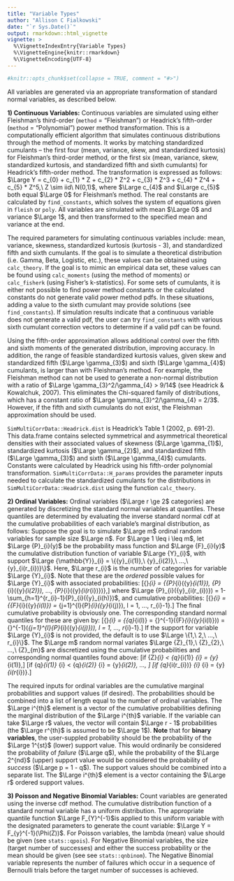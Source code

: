 ```yaml
---
title: "Variable Types"
author: "Allison C Fialkowski"
date: "`r Sys.Date()`"
output: rmarkdown::html_vignette
vignette: >
  %\VignetteIndexEntry{Variable Types}
  %\VignetteEngine{knitr::rmarkdown}
  %\VignetteEncoding{UTF-8}
---
```


```r
#knitr::opts_chunk$set(collapse = TRUE, comment = "#>")
```

All variables are generated via an appropriate transformation of standard normal variables, as described below.

**1) Continuous Variables:** Continuous variables are simulated using either Fleishman's third-order (`method` = "Fleishman") or Headrick's fifth-order (`method` = "Polynomial")  power method transformation.  This is a computationally efficient algorithm that simulates continuous distributions through the method of moments.  It works by matching standardized cumulants -- the first four (mean, variance, skew, and standardized kurtosis) for Fleishman's third-order method, or the first six (mean, variance, skew, standardized kurtosis, and standardized fifth and sixth cumulants) for Headrick's fifth-order method.  The transformation is expressed as follows: $\Large Y = c_{0} + c_{1} * Z + c_{2} * Z^2 + c_{3} * Z^3 + c_{4} * Z^4 + c_{5} * Z^5,\ Z \sim iid\ N(0,1)$, where $\Large c_{4}$ and $\Large c_{5}$ both equal $\Large 0$ for Fleishman's method.  The real constants are calculated by `find_constants`, which solves the system of equations given in `fleish` or `poly`.  All variables are simulated with mean $\Large 0$ and variance $\Large 1$, and then transformed to the specified mean and variance at the end.

The required parameters for simulating continuous variables include: mean, variance, skewness, standardized kurtosis (kurtosis - 3), and standardized fifth and sixth cumulants.  If the goal is to simulate a theoretical distribution (i.e. Gamma, Beta, Logistic, etc.), these values can be obtained using `calc_theory`.  If the goal is to mimic an empirical data set, these values can be found using `calc_moments` (using the method of moments) or `calc_fisherk` (using Fisher's k-statistics).  For some sets of cumulants, it is either not possible to find power method constants or the calculated constants do not generate valid power method pdfs.  In these situations, adding a value to the sixth cumulant may provide solutions (see `find_constants`).  If simulation results indicate that a continuous variable does not generate a valid pdf, the user can try `find_constants` with various sixth cumulant correction vectors to determine if a valid pdf can be found.

Using the fifth-order approximation allows additional control over the fifth and sixth moments of the generated distribution, improving accuracy.  In addition, the range of feasible standardized kurtosis values, given skew and standardized fifth ($\Large \gamma_{3}$) and sixth ($\Large \gamma_{4}$) cumulants, is larger than with Fleishman's method.  For example, the Fleishman method can not be used to generate a non-normal distribution with a ratio of $\Large \gamma_{3}^2/\gamma_{4} > 9/14$ (see Headrick & Kowalchuk, 2007).  This eliminates the Chi-squared family of distributions, which has a constant ratio of $\Large \gamma_{3}^2/\gamma_{4} = 2/3$.  However, if the fifth and sixth cumulants do not exist, the Fleishman approximation should be used.

`SimMultiCorrData::Headrick.dist` is Headrick's Table 1 (2002, p. 691-2).  This data.frame contains selected symmetrical and asymmetrical theoretical densities with their associated values of skewness ($\Large \gamma_{1}$), standardized kurtosis ($\Large \gamma_{2}$), and standardized fifth ($\Large \gamma_{3}$) and sixth ($\Large \gamma_{4}$) cumulants. Constants were calculated by Headrick using his fifth-order polynomial transformation.  `SimMultiCorrData::H_params` provides the parameter inputs needed to calculate the standardized cumulants for the distributions in `SimMultiCorrData::Headrick.dist` using the function `calc_theory`.

**2) Ordinal Variables:** Ordinal variables ($\Large r \ge 2$ categories) are generated by discretizing the standard normal variables at quantiles.  These quantiles are determined by evaluating the inverse standard normal cdf at the cumulative probabilities of each variable's marginal distribution, as follows:
Suppose the goal is to simulate $\Large m$ ordinal random variables for sample size $\Large n$.  For $\Large 1 \leq i \leq m$, let $\Large {P}_{i}(y)$ be the probability mass function and $\Large {F}_{i}(y)$ the cumulative distribution function of variable $\Large {Y}_{i}$, with support $\Large {\mathbb{Y}}_{i} = \{{y}_{i(1)},\ {y}_{i(2)},\ ...,\ {y}_{i(r_{i})}\}$.  Here, $\Large r_{i}$ is the number of categories for variable $\Large {Y}_{i}$.  Note that these are the *ordered* possible values for $\Large {Y}_{i}$ with associated probabilities:
\[\Large {\mathbb{P}}_{i} = \{{P}_{i}({y}_{i(1)}),\ {P}_{i}({y}_{i(2)}),\ ...,\ {P}_{i}({y}_{i(r_{i})})\},\] 
where $\Large {P}_{i}({y}_{i(r_{i})}) = 1-\sum_{h=1}^{r_{i}-1}{P}_{i}({y}_{i(h)})$, and cumulative probabilities:
\[\Large {\mathbb{F}}_{i} = \{{F}_{i}({y}_{i(l)}) = \sum_{j=1}^{l}{P}_{i}({y}_{i(j)}),\ l = 1,\ ...,\ r_{i}-1\}.\]
The final cumulative probability is obviously one.  The corresponding standard normal quantiles for these are given by:
\[\Large {\mathbb{q}}_{i} = \{{q}_{i(l)} = {\Phi}^{-1}({F}_{i}({y}_{i(l)})) = {\Phi}^{-1}(\sum_{j=1}^{l}{P}_{i}({y}_{i(j)})),\ l = 1,\ ...,\ r_{i}-1\}.\]
If the support for variable $\Large {Y}_{i}$ is not provided, the default is to use $\Large \{1,\ 2,\ ...,\ r_{i}\}$.  The $\Large m$ random normal variates $\Large {Z}_{1},\ {Z}_{2},\ ...,\ {Z}_{m}$ are discretized using the cumulative probabilities and corresponding normal quantiles found above:
\[\Large if\ {Z}_{i} < {q}_{i(1)} \rightarrow {Y}_{i} = {y}_{i(1)},\]
\[\Large if\ {q}_{i(1)} \leq {Z}_{i} < {q}_{i(2)} \rightarrow {Y}_{i} = {y}_{i(2)},\ ...,\ \]
\[\Large if\ {q}_{i(r_{i})} \leq {Z}_{i} \rightarrow {Y}_{i} = {y}_{i(r_{i})}.\]

The required inputs for ordinal variables are the cumulative marginal probabilities and support values (if desired).  The probabilities should be combined into a list of length equal to the number of ordinal variables.  The $\Large i^{th}$ element is a vector of the cumulative probabilities defining the marginal distribution of the $\Large i^{th}$ variable.  If the variable can take $\Large r$ values, the vector will contain $\Large r - 1$ probabilities (the $\Large r^{th}$ is assumed to be $\Large 1$).  **Note** that for **binary variables**, the user-suppled probability should be the probability of the $\Large 1^{st}$ (lower) support value.  This would ordinarily be considered the probability of *failure* ($\Large q$), while the probability of the $\Large 2^{nd}$ (upper) support value would be considered the probability of *success* ($\Large p = 1 - q$).  The support values should be combined into a separate list.  The $\Large i^{th}$ element is a vector containing the $\Large r$ ordered support values.

**3) Poisson and Negative Binomial Variables:** Count variables are generated using the inverse cdf method.  The cumulative distribution function of a standard normal variable has a uniform distribution.  The appropriate quantile function $\Large F_{Y}^{-1}$is applied to this uniform variable with the designated parameters to generate the count variable: $\Large Y = F_{y}^{-1}(\Phi(Z))$.  For Poisson variables, the lambda (mean) value should be given (see `stats::qpois`).  For Negative Binomial variables, the size (target number of successes) and either the success probability or the mean should be given (see see `stats::qnbinom`).  The Negative Binomial variable represents the number of failures which occur in a sequence of Bernoulli trials before the target number of successes is achieved.
